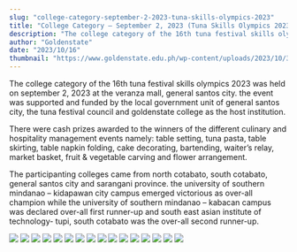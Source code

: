```yaml
---
slug: "college-category-september-2-2023-tuna-skills-olympics-2023"
title: "College Category – September 2, 2023 (Tuna Skills Olympics 2023)"
description: "The college category of the 16th tuna festival skills olympics 2023 was held on september..."
author: "Goldenstate"
date: "2023/10/16"
thumbnail: "https://www.goldenstate.edu.ph/wp-content/uploads/2023/10/387063762_722940713211089_3134040538064115498_n.jpg"
---
```


The college category of the 16th tuna festival skills olympics 2023 was held on september 2, 2023 at the veranza mall, general santos city. the event was supported and funded by the local government unit of general santos city, the tuna festival council and goldenstate college as the host institution.

There were cash prizes awarded to the winners of the different culinary and hospitality management events namely: table setting, tuna pasta, table skirting, table napkin folding, cake decorating, bartending, waiter’s relay, market basket, fruit & vegetable carving and flower arrangement.

The participanting colleges came from north cotabato, south cotabato, general santos city and sarangani province. the university of southern mindanao – kidapawan city campus emerged victorious as over-all champion while the university of southern mindanao – kabacan campus was declared over-all first runner-up and south east asian institute of technology- tupi, south cotabato was the over-all second runner-up.

![](https://www.goldenstate.edu.ph/wp-content/uploads/2023/10/387056147_722945613210599_8645690152873427374_n.jpg)
![](https://www.goldenstate.edu.ph/wp-content/uploads/2023/10/386725049_722949366543557_3314637299817878303_n.jpg)
![](https://www.goldenstate.edu.ph/wp-content/uploads/2023/10/386742027_722949836543510_4496205630191477577_n.jpg)
![](https://www.goldenstate.edu.ph/wp-content/uploads/2023/10/387167409_722948563210304_8355653020266221255_n.jpg)
![](https://www.goldenstate.edu.ph/wp-content/uploads/2023/10/386752138_722947283210432_8280140190361360564_n.jpg)
![](https://www.goldenstate.edu.ph/wp-content/uploads/2023/10/386684936_722946476543846_2598469846647300137_n.jpg)
![](https://www.goldenstate.edu.ph/wp-content/uploads/2023/10/386751911_722946099877217_7598379797107122197_n.jpg)
![](https://www.goldenstate.edu.ph/wp-content/uploads/2023/10/387816629_722944396544054_382533463493331117_n.jpg)
![](https://www.goldenstate.edu.ph/wp-content/uploads/2023/10/387042500_722944186544075_5548403488375121635_n.jpg)
![](https://www.goldenstate.edu.ph/wp-content/uploads/2023/10/387805328_722942889877538_9153730602904016501_n.jpg)
![](https://www.goldenstate.edu.ph/wp-content/uploads/2023/10/387094711_722941569877670_3088154156571026244_n.jpg)
![](https://www.goldenstate.edu.ph/wp-content/uploads/2023/10/387068266_722942033210957_5103104113476783000_n.jpg)
![](https://www.goldenstate.edu.ph/wp-content/uploads/2023/10/387811434_722941189877708_3532314551438836736_n.jpg)
![](https://www.goldenstate.edu.ph/wp-content/uploads/2023/10/387187806_722941079877719_5993340196466762807_n.jpg)
![](https://www.goldenstate.edu.ph/wp-content/uploads/2023/10/387063762_722940713211089_3134040538064115498_n.jpg)
![](https://www.goldenstate.edu.ph/wp-content/uploads/2023/10/387170441_722939963211164_2493777705348165230_n.jpg)